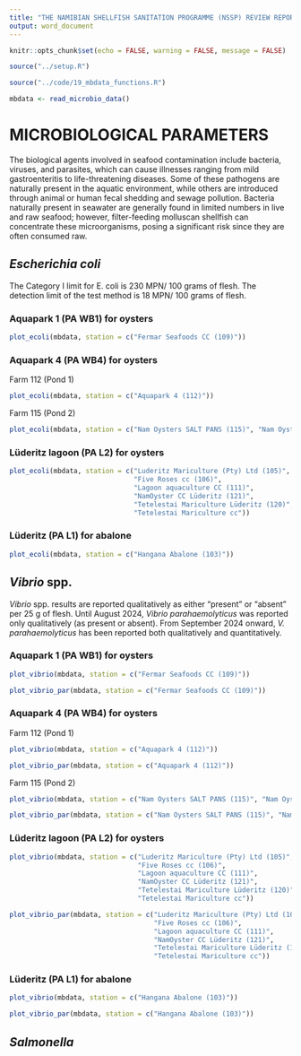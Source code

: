 ```yaml
---
title: "THE NAMIBIAN SHELLFISH SANITATION PROGRAMME (NSSP) REVIEW REPORT FOR 2024/25"
output: word_document
---
```


```r
knitr::opts_chunk$set(echo = FALSE, warning = FALSE, message = FALSE)
```


```r
source("../setup.R")
```

```r
source("../code/19_mbdata_functions.R")
```


```r
mbdata <- read_microbio_data()
```

# MICROBIOLOGICAL PARAMETERS

The biological agents involved in seafood contamination include bacteria, viruses, and parasites, which can cause illnesses ranging from mild gastroenteritis to life-threatening diseases. Some of these pathogens are naturally present in the aquatic environment, while others are introduced through animal or human fecal shedding and sewage pollution. Bacteria naturally present in seawater are generally found in limited numbers in live and raw seafood; however, filter-feeding molluscan shellfish can concentrate these microorganisms, posing a significant risk since they are often consumed raw.

## *Escherichia coli*

The Category I limit for E. coli is 230 MPN/ 100 grams of flesh. The detection limit of the test method is 18 MPN/ 100 grams of flesh.

### Aquapark 1 (PA WB1) for oysters

```r
plot_ecoli(mbdata, station = c("Fermar Seafoods CC (109)"))
```


### Aquapark 4 (PA WB4) for oysters

Farm 112 (Pond 1)

```r
plot_ecoli(mbdata, station = c("Aquapark 4 (112)"))
```

Farm 115 (Pond 2)

```r
plot_ecoli(mbdata, station = c("Nam Oysters SALT PANS (115)", "Nam Oysters Salt Pans (115)"))
```


### Lüderitz lagoon (PA L2) for oysters

```r
plot_ecoli(mbdata, station = c("Luderitz Mariculture (Pty) Ltd (105)",
                               "Five Roses cc (106)",
                               "Lagoon aquaculture CC (111)",
                               "NamOyster CC Lüderitz (121)", 
                               "Tetelestai Mariculture Lüderitz (120)",
                               "Tetelestai Mariculture cc"))
```


### Lüderitz (PA L1) for abalone

```r
plot_ecoli(mbdata, station = c("Hangana Abalone (103)"))
```


## *Vibrio* spp.

*Vibrio* spp. results are reported qualitatively as either "present" or "absent" per 25 g of flesh. Until August 2024, *Vibrio parahaemolyticus* was reported only qualitatively (as present or absent). From September 2024 onward, *V. parahaemolyticus* has been reported both qualitatively and quantitatively.

### Aquapark 1 (PA WB1) for oysters

```r
plot_vibrio(mbdata, station = c("Fermar Seafoods CC (109)"))
```

```r
plot_vibrio_par(mbdata, station = c("Fermar Seafoods CC (109)"))
```


### Aquapark 4 (PA WB4) for oysters

Farm 112 (Pond 1)

```r
plot_vibrio(mbdata, station = c("Aquapark 4 (112)"))
```

```r
plot_vibrio_par(mbdata, station = c("Aquapark 4 (112)"))
```

Farm 115 (Pond 2)

```r
plot_vibrio(mbdata, station = c("Nam Oysters SALT PANS (115)", "Nam Oysters Salt Pans (115)"))
```

```r
plot_vibrio_par(mbdata, station = c("Nam Oysters SALT PANS (115)", "Nam Oysters Salt Pans (115)"))
```


### Lüderitz lagoon (PA L2) for oysters

```r
plot_vibrio(mbdata, station = c("Luderitz Mariculture (Pty) Ltd (105)",
                                "Five Roses cc (106)",
                                "Lagoon aquaculture CC (111)",
                                "NamOyster CC Lüderitz (121)", 
                                "Tetelestai Mariculture Lüderitz (120)",
                                "Tetelestai Mariculture cc"))
```

```r
plot_vibrio_par(mbdata, station = c("Luderitz Mariculture (Pty) Ltd (105)",
                                    "Five Roses cc (106)",
                                    "Lagoon aquaculture CC (111)",
                                    "NamOyster CC Lüderitz (121)", 
                                    "Tetelestai Mariculture Lüderitz (120)",
                                    "Tetelestai Mariculture cc"))
```

### Lüderitz (PA L1) for abalone

```r
plot_vibrio(mbdata, station = c("Hangana Abalone (103)"))
```

```r
plot_vibrio_par(mbdata, station = c("Hangana Abalone (103)"))
```


## *Salmonella*


